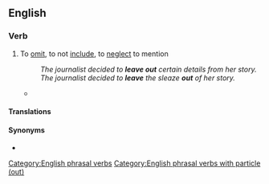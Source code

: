 ==English==

===Verb===
{{en-verb|leaves out|leaving out|left out}}

# To [[omit]], to not [[include]], to [[neglect]] to mention
#: ''The journalist decided to '''leave out''' certain details from her story.''
#: ''The journalist decided to '''leave''' the sleaze '''out''' of her story.''
#* {{quote-journal
|date=June 4, 2011
|author=Phil McNulty
|title=England 2 - 2 Switzerland
|work=BBC
|url=http://news.bbc.co.uk/sport2/hi/football/13553428.stm
|page=
|passage=Capello mystifyingly '''left Ashley Young out''' despite a match-winning display in the Euro 2012 qualifier win in Wales in March and he only underlined the folly of the decision by emerging as substitute at half-time and striking a fine equaliser six minutes after coming on.}}

====Translations====
{{trans-see|to leave out or to not include|omit}}

====Synonyms====
* {{l|en|miss out}}

[[Category:English phrasal verbs]]
[[Category:English phrasal verbs with particle (out)]]